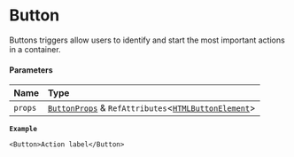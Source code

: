 # Button

Buttons triggers allow users to identify and start the most important actions in a container.

#### Parameters

| Name    | Type                                                                                                                                                  |
| :------ | :---------------------------------------------------------------------------------------------------------------------------------------------------- |
| `props` | [`ButtonProps`](/components/button/props.md) & `RefAttributes`\<[`HTMLButtonElement`](https://developer.mozilla.org/docs/Web/API/HTMLButtonElement)\> |

**`Example`**

```tsx copy showLineNumbers filename="example.tsx"
<Button>Action label</Button>
```
